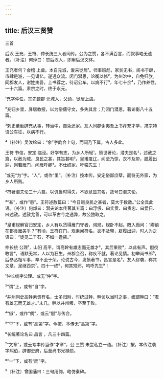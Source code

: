 ```yaml
---
---
---
```

title: 后汉三贤赞
---



三首





后汉 王充、王符、仲长统三人者同传。公为之赞，各不满百言，而叙事略无遗者。〔补注〕何焯曰：赞后汉人，即用后汉文体。

王充者何？会稽 上虞。本自元城，爰来徙居¹。师事班彪，家贫无书，阅书于肆，市肆是游，一见诵忆，遂通众流。闭门潜思，论衡以修²，为州治中，自免归欤。同郡友人，谢姓夷吾，上书荐之，待诏公车。以病不行³，年七十余⁴，乃作养性，一十六篇。肃宗之时，终于永元。

¹充字仲任，其先魏郡 元城人，父诵，徙居上虞。

²充归乡里，屏居教授，以为俗儒守文，多失其言；乃闭门潜思，著论衡八十五篇。

³刺史董勤辟充从事，转治中，自免还家。友人同郡谢夷吾上书荐充才学，肃宗特诏公车征，以病不行。

⁴〔补注〕吴汝纶曰：“余”字韵合上句，而词乃下属。古人多此。

王符 节信，安定 临泾。好学有志，为乡人所轻¹。愤世著论，潜夫是名²，述赦之篇，以赦为贼，良民之甚，其旨甚明³。皇甫度辽，闻至乃惊，衣不及带，屣履出迎，岂若雁门，问雁呼卿⁴。不仕终家，吁嗟先生！

¹或无“为”字。“人”，或作“里”。〔补注〕按本传。安定俗鄙庶孽，而符无外家，为乡人所贱。

²符著潜夫论三十六篇，以讥当时得失，不欲章显其名，故号曰潜夫论。

³“甚”，或作“患”。王符述赦篇曰：“今日贼良民之甚者，莫大于数赦。”公全具此语。〔补注〕何焯曰：潜夫论本传著其五篇：曰浮侈、曰实贡、曰贵忠、曰爱日、曰述赦。述赦尤善，可以革古今之通弊，故公独取之。

⁴皇甫规解官归安定，乡人有以货得雁门守者，谒规，规卧不起，既入而问：“卿前在郡食雁美乎？”有顷，王符在门，规素闻符名，衣不及带，屣履出迎，时人为之语曰：“徒见二千石，不如一逢掖。”

仲长统 公理¹，山阳 高平。谓高幹有雄志而无雄才²，其后果败³，以此有声。俶傥敢言⁴，语默无常，人以为狂生。州郡会召，称疾不就，著论见情。初举尚书郎⁵，后参丞相军事，卒不至于荣。论说古今，发愤著书，昌言是名⁶。友人缪袭，称其文章，足继西京⁷。四十一终⁸，何其短邪，呜呼先生⁹！

¹仲长统字公理。或无“仲”字。

²“谓”上，或有“自”字。

³并州刺史高幹素贵有名，士多归附，时统过幹，幹访以当时之事，统谓幹曰：“君有雄志而无雄才。”未几，幹以并州叛，卒至于败。

⁴“俶”，或作“倜”，或云“俶”与传合。

⁵“举”下，或有“高第”字。今按，本传无“高第”字。

⁶长统著论名曰 昌言 ，凡三十四篇。

⁷“文章”，或云考本传当作“才章”，公 三赞 未尝私立一语。〔补注〕按，本传注袭字熙伯，辟御史府，后至尚书光禄勋。

⁸“一”下，或有“而”字。

⁹〔补注〕曾国藩曰：三句用韵，略仿秦碑。